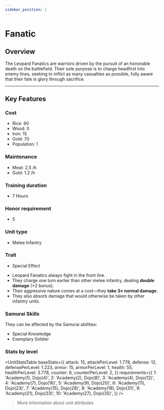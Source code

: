```yaml
---
sidebar_position: 1
---
```



# Fanatic

## Overview

The Leopard Fanatics are warriors driven by the pursuit of an honorable death on the battlefield.
Their sole purpose is to charge headfirst into enemy lines, seeking to inflict as many casualties as possible, fully aware that their fate is glory through sacrifice.

---

## Key Features

### Cost
- Rice: 90  
- Wood: 0  
- Iron: 15  
- Gold: 70  
- Population: 1

### Maintenance
- Meat: 2.5 /h  
- Gold: 1.2 /h

### Training duration
- 7 Hours

### Honor requirement
- 5

### Unit type
- <Link to="../../#melee-infantry">Melee Infantry</Link>

### Trait
- Special Effect

<Admonition type="tip" title="Special Effect – Reckless Charge">
  <ul>
    <li>Leopard Fanatics always fight in the front line.</li>
    <li>They charge one turn earlier than other melee infantry, dealing <strong>double damage</strong> (×2 bonus).</li>
    <li>Their aggressive nature comes at a cost—they <strong>take 3× normal damage</strong>.</li>
    <li>They also absorb damage that would otherwise be taken by other infantry units.</li>
  </ul>
</Admonition>

### Samurai Skills  
They can be affected by the Samurai abilities:  
- <Link to="../../../samurais/knowledge-skills#special-knowledge">Special Knowledge</Link>  
- <Link to="../../../samurais/charisma-skills#exemplary-soldier">Exemplary Soldier</Link>

### Stats by level

<UnitStatsTable
  baseStats={{
    attack: 15,
    attackPerLevel: 1.778,
    defense: 12,
    defensePerLevel: 1.223,
    armor: 15,
    armorPerLevel: 1,
    health: 55,
    healthPerLevel: 3.778,
    counter: 6,
    counterPerLevel: 2,
  }}
  requirements={{
    1: 'Academy(1), Dojo(4)',
    2: 'Academy(2), Dojo(8)',
    3: 'Academy(4), Dojo(12)',
    4: 'Academy(7), Dojo(16)',
    5: 'Academy(9), Dojo(20)',
    6: 'Academy(11), Dojo(23)',
    7: 'Academy(15), Dojo(28)',
    8: 'Academy(18), Dojo(31)',
    9: 'Academy(21), Dojo(33)',
    10: 'Academy(27), Dojo(35)',
  }}
/>

> <Link to="../../#attributes">More information about unit attributes</Link>
